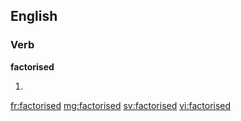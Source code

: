 ==English==

===Verb===
'''factorised'''

# {{past of|[[factorise]]}}

[[fr:factorised]]
[[mg:factorised]]
[[sv:factorised]]
[[vi:factorised]]